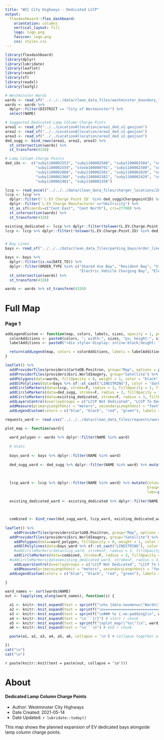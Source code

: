 ```yaml
---
title: "WCC City Highways - Dedicated LCCP"
output: 
  flexdashboard::flex_dashboard:
    orientation: columns
    vertical_layout: fill
    logo: logo.png
    favicon: logo.png
    css: styles.css
---
```


```r
library(flexdashboard)
library(dplyr)
library(lubridate)
library(leaflet)
library(readr)
library(sf)
library(readxl)
library(leafgl)
```

```r
# Westminster Wards
wards <- read_sf("../../../data/clean_data_files/westminster_boundary_files/London-wards-2018/London-wards-2018_ESRI/London_Ward.shp")
wards <- wards %>% 
  dplyr::filter(DISTRICT == "City of Westminster") %>%
  select(NAME)

# Suggested Dedicated Lamp COlumn Charge Pints
area1 <- read_sf("../../LocationAllocation/area1_ded_v2.geojson")
area2 <- read_sf("../../LocationAllocation/area2_ded_v2.geojson")
area3 <- read_sf("../../LocationAllocation/area3_ded_v2.geojson")
ded_sugg <- bind_rows(area1, area2, area3) %>%
  st_intersection(wards) %>%
  st_transform(4326) 

# Lamp Column Charge Points
ded_ids <-  c("suby1100002553", "suby1100002508", "suby1100002584", "suby1100003290", "suby1100003264", "suby1100002591",
              "suby1100002559", "steob100000791", "suby1100002500", "suby1100002581", "suby1100003842", "suby1100002879",
              "suby1100002888", "suby1100002501", "suby1100002628", "suby1100002820", "suby1100002715", "suby1100002436",
              "suby1100002366", "suby1100002382", "suby1100002429", "suby1100003075", "suby1100002693", "suby1100002354",
              "suby1100002481", "suby1100002358")

lccp <- read_excel("../../../data/clean_data_files/charger_locations/2021 - 04 Electric Charge Point Master Asset List.xlsx", skip=1)
lccp <- lccp %>%
  dplyr::filter(!`L-EV Charge Point ID` %in% ded_sugg$ChargepointID) %>%
  dplyr::filter(`L-EV Charge Manufacturer`=="Ubitricity") %>%
  st_as_sf(coords=c("Cent East", "Cent North"), crs=27700) %>%
  st_intersection(wards) %>%
  st_transform(4326) 

existing_dedicated <- lccp %>% dplyr::filter(tolower(L.EV.Charge.Point.ID) %in% ded_ids)
lccp <- lccp %>% dplyr::filter(!tolower(L.EV.Charge.Point.ID) %in% ded_ids)


# Bay Lines
bays <- read_sf("../../../data/clean_data_files/parking_bays/order_lines/OrderLines.shp")

bays <- bays %>%
  dplyr::filter(is.na(DATE_TO)) %>%
  dplyr::filter(ORDER_TYPE %in% c("Shared Use Bay", "Resident Bay", "Visitor Shared Use Bay",
                                  "Electric Vehicle Charging Bay", "Electric Vehicle Resident Bay")) %>%
  st_intersection(wards) %>%
  st_transform(4326) 

wards <- wards %>% st_transform(4326)
```

Full Map {data-icon="fa-map"}
=====================================  

### Page 1 {.no-padding .no-title}

```r
addLegendCustom <- function(map, colors, labels, sizes, opacity = 1, position="bottomleft"){
  colorAdditions <- paste0(colors, "; width:", sizes, "px; height:", sizes, "px")
  labelAdditions <- paste0("<div style='display: inline-block;height: ", sizes, "px;margin-top: 4px;line-height: ", sizes, "px;'>", labels, "</div>")

  return(addLegend(map, colors = colorAdditions, labels = labelAdditions, opacity = opacity, position=position))
}

leaflet() %>%
  addProviderTiles(providers$CartoDB.Positron, group="Map", options = providerTileOptions(maxZoom = 24)) %>%
  addProviderTiles(providers$Esri.WorldImagery, group="Satellite") %>%
  addPolygons(data=wards, fillOpacity = 0, weight = 1, color = "black", opacity = 1) %>%
  addGlPolylines(data=bays %>% sf::st_cast("LINESTRING"), color = "darkgreen", weight = 0.8, group="Bay Lines") %>%
  addCircleMarkers(data=lccp, stroke=F, radius = 3, fillOpacity = 1, fillColor = "black", group="LCCP Not Dedicated", label=~paste(L.EV.Charge.Point.ID, Site.Name, Feat.Loc, sep=" : ")) %>%
  addCircleMarkers(data=ded_sugg, stroke=F, radius = 3, fillOpacity = 1, fillColor = "blue", group="LCCP To Dedicate", label=~paste(ChargepointID, LocationName, FeatureLocation, sep=" : ")) %>%
  addCircleMarkers(data=existing_dedicated, stroke=F, radius = 3, fillOpacity = 1, fillColor = "red", group="Existing Dedicated", label=~paste(L.EV.Charge.Point.ID, Site.Name, Feat.Loc, sep=" : ")) %>%
  addLayersControl(overlayGroups = c("LCCP Not Dedicated", "LCCP To Dedicate", "Existing Dedicated", "Bay Lines"), baseGroups = c("Map", "Satellite"), options=layersControlOptions(collapsed = FALSE)) %>%
  addMeasure(primaryLengthUnit = "meters", secondaryLengthUnit = "feet", position="topleft") %>%
  addLegendCustom(colors = c("blue", "black", "red", "green"), labels = c("Bay To Dedicated", "Not Dedicated", "Existing Dedicated",  "Bay Lines"), sizes = c(20, 20, 20, 20)) 


```


```r
requests_ward <- read.csv("../../../data/clean_data_files/requests/ward_summary.csv")

plot_map <- function(ward){
  
  ward_polygon <- wards %>% dplyr::filter(NAME %in% ward) 
  
  # Stats
  
  bays_ward <- bays %>% dplyr::filter(NAME %in% ward)
  
  ded_sugg_ward <- ded_sugg %>% dplyr::filter(NAME %in% ward) %>% mutate(Colour="blue", 
                                                                         Group="LCCP To Dedicate",
                                                                         labs=paste(ChargepointID, LocationName, FeatureLocation, sep=" : "))
  
  lccp_ward <- lccp %>% dplyr::filter(NAME %in% ward) %>% mutate(Colour="black", 
                                                                 Group="LCCP Not Dedicated",
                                                                 labs=paste(L.EV.Charge.Point.ID, Site.Name, Feat.Loc, sep=" : "))
  
  existing_dedicated_ward <- existing_dedicated %>% dplyr::filter(NAME %in% ward) %>% mutate(Colour="red", 
                                                                                             Group="Existing Dedicated",
                                                                                             labs=paste(L.EV.Charge.Point.ID, Site.Name, Feat.Loc, sep=" : "))

  combined <- bind_rows(ded_sugg_ward, lccp_ward, existing_dedicated_ward)
  
leaflet() %>%
    addProviderTiles(providers$CartoDB.Positron, group="Map", options = providerTileOptions(maxZoom = 24)) %>%
  addProviderTiles(providers$Esri.WorldImagery, group="Satellite") %>%
    addPolygons(data=ward_polygon, fillOpacity = 0, weight = 1, color = "black", opacity = 1) %>%
    addGlPolylines(data=bays_ward %>% sf::st_cast("LINESTRING"), color = "darkgreen", weight = 0.8, group="Bay Lines") %>%
    #addCircleMarkers(data=lccp_ward, stroke=F, radius = 3, fillOpacity = 1, fillColor = "black", group="LCCP Not Dedicated", label=~paste(L.EV.Charge.Point.ID, Site.Name, Feat.Loc, sep=" : ")) %>%
    addCircleMarkers(data=combined, stroke=F, radius = 3, fillOpacity = 1, fillColor = ~Colour, group=~Group, label=~labs) %>%
  #addCircleMarkers(data=existing_dedicated_ward, stroke=F, radius = 3, fillOpacity = 1, fillColor = "red", group="Existing Dedicated", label=~paste(L.EV.Charge.Point.ID, Site.Name, Feat.Loc, sep=" : ")) %>%
    addLayersControl(overlayGroups = c("LCCP Not Dedicated", "LCCP To Dedicate", "Existing Dedicated", "Bay Lines"), baseGroups = c("Map", "Satellite"), options=layersControlOptions(collapsed = FALSE)) %>%
    addMeasure(primaryLengthUnit = "meters", secondaryLengthUnit = "feet", position="topleft") %>%
  addLegendCustom(colors = c("blue", "black", "red", "green"), labels = c("Bay To Dedicated", "Not Dedicated", "Existing Dedicated",  "Bay Lines"), sizes = c(15, 15, 15, 15), position="bottomleft") 
      
}


```


```r
ward_names <- sort(wards$NAME)
out <- lapply(seq_along(ward_names), function(i) {

  a1 <- knitr::knit_expand(text = sprintf("\n%s {data-navmenu=\"Wards\" data-icon=\"fa-bars\"}", ward_names[[i]])) # tab header, auto extracts names of `hcs`
  a2 <- knitr::knit_expand(text = sprintf("\n=====================================\n"))
  a3 <- knitr::knit_expand(text = sprintf("\n### %s {.no-padding}\n", ward_names[[i]]))
  a4 <- knitr::knit_expand(text = "\n```{r}") # start r chunk
  a5 <- knitr::knit_expand(text = sprintf("\nplot_map(\"%s\")\n", ward_names[[i]])) # extract graphs by "writing" out `hcs[[1]]`, `hcs[[2]]` etc. to be rendered later
  a6 <- knitr::knit_expand(text = "\n```\n") # end r chunk

  paste(a1, a2, a3, a4, a5, a6, collapse = '\n') # collapse together all lines with newline separator

})
cat("\n")
cat("\n")
```

`r paste(knitr::knit(text = paste(out, collapse = '\n')))`

About {data-icon="fa-bars"}
===================================== 

#### Dedicated Lamp Column Charge Points

* Author: Westminster City Highways
* Date Created: 2021-05-14
* Date Updated: `r lubridate::today()`

<!-- Description of Report -->

This map shows the planned expansion of EV dedicated bays alongside lamp column charge points.
